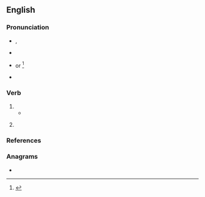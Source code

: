 ==English==

===Pronunciation===
* {{enPR|to͝ok}}, {{IPA|/tʊk/|lang=en}}
* {{audio|en-us-took.ogg|Audio (US)|lang=en}}
* {{a|obsolete}} or {{a|regional}} {{IPA|/tuːk/|lang=en}}<ref>{{cite-book|author=John Walker|title=A critical pronouncing dictionary|url=https://books.google.co.nz/books?id=9OsIAAAAQAAJ|archiveurl=|archivedate=|year=1824|page=631}}</ref>
* {{rhymes|ʊk|lang=en}}

===Verb===
{{head|en|verb form}}

# {{en-simple past of|take}}
#* {{quote-book|lang=en|year=1963|author={{w|Margery Allingham}}|title={{w|The China Governess}}
|chapter=19|url=http://openlibrary.org/works/OL2004261W
|passage=When Timothy and Julia hurried up the staircase to the bedroom floor, where a considerable commotion was taking place, Tim '''took''' Barry Leach with him. He had him gripped firmly by the arm, since he felt it was not safe to let him loose, and he had no immediate idea what to do with him.}}
# {{lb|en|obsolete|dialectal}} {{inflection of|take||past|part|lang=en}}

===References===
<references/>

===Anagrams===
* {{anagrams|en|a=koot|Koot|Otok|koto|toko}}